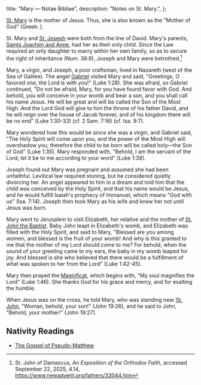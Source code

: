   title: "Mary — Notae Bibliae",
  description: "Notes on St. Mary.",
};

<Initial text="Mary" />

[St. Mary](/glossary/names#mary) is the mother of Jesus. Thus, she is also known as the "Mother of God" (Greek: *<Definition lang="greek" anchor="theotokos" text="Theotokos" />*).

St. Mary and [St. Joseph](/people/saints/biblical/joseph) were both from the line of David. Mary's parents, [Saints Joachim and Anne](/people/saints/biblical/joachim-and-anne), had her as their only child. Since the Law required an only daughter to marry within her own family, so as to secure the right of inheritance (Num. 36:8), Joseph and Mary were betrothed.[^1]

Mary, a virgin, and Joseph, a poor craftsman, lived in Nazareth (west of the Sea of Galilee). The angel [Gabriel](/people/saints/angels/gabriel) visited Mary and said, "Greetings, O favored one, the Lord is with you!" (Luke 1:28). She was afraid, so Gabriel continued, "Do not be afraid, Mary, for you have found favor with God. And behold, you will conceive in your womb and bear a son, and you shall call his name Jesus. He will be great and will be called the Son of the Most High. And the Lord God will give to him the throne of his father David, and he will reign over the house of Jacob forever, and of his kingdom there will be no end" (Luke 1:30-33) (cf. 2 Sam. 7:16) (cf. Isa. 9:7).

Mary wondered how this would be since she was a virgin, and Gabriel said, "The Holy Spirit will come upon you, and the power of the Most High will overshadow you; therefore the child to be born will be called holy—the Son of God" (Luke 1:35). Mary responded with, "Behold, I am the servant of the Lord; let it be to me according to your word" (Luke 1:38).

Joseph found out Mary was pregnant and assumed she had been unfaithful. Levitical law required stoning, but he considered quietly divorcing her. An angel appeared to him in a dream and told him that the child was conceived by the Holy Spirit, and that his name would be Jesus, and he would fulfill Isaiah's prophecy of Immanuel, which means "God with us" (Isa. 7:14). Joseph then took Mary as his wife and knew her not until Jesus was born.

Mary went to Jerusalem to visit Elizabeth, her relative and the mother of [St. John the Baptist](/people/saints/biblical/john-the-baptist). Baby John leapt in Elizabeth's womb, and Elizabeth was filled with the Holy Spirit, and said to Mary, "Blessed are you among women, and blessed is the fruit of your womb! And why is this granted to me that the mother of my Lord should come to me? For behold, when the sound of your greeting came to my ears, the baby in my womb leaped for joy. And blessed is she who believed that there would be a fulfillment of what was spoken to her from the Lord" (Luke 1:42-45).

Mary then prayed the [Magnificat](/liturgy/chants/magnificat), which begins with, "My soul magnifies the Lord" (Luke 1:46). She thanks God for his grace and mercy, and for exalting the humble.

When Jesus was on the cross, he told Mary, who was standing near [St. John](/people/saints/apostles/john), "Woman, behold, your son!" (John 19:26), and he said to John, "Behold, your mother!" (John 19:27).

## Nativity Readings

- [The Gospel of Pseudo-Matthew](/bible/apocrypha/gospel-of-pseudo-matthew)

[^1]: St. John of Damascus, *An Exposition of the Orthodox Faith*, accessed September 22, 2025, 4.14, https://www.newadvent.org/fathers/33044.htm
